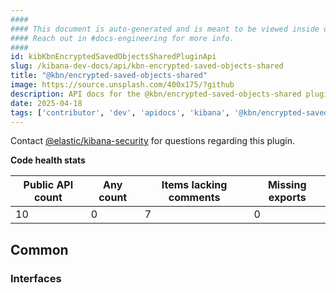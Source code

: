 ```yaml
---
####
#### This document is auto-generated and is meant to be viewed inside our experimental, new docs system.
#### Reach out in #docs-engineering for more info.
####
id: kibKbnEncryptedSavedObjectsSharedPluginApi
slug: /kibana-dev-docs/api/kbn-encrypted-saved-objects-shared
title: "@kbn/encrypted-saved-objects-shared"
image: https://source.unsplash.com/400x175/?github
description: API docs for the @kbn/encrypted-saved-objects-shared plugin
date: 2025-04-18
tags: ['contributor', 'dev', 'apidocs', 'kibana', '@kbn/encrypted-saved-objects-shared']
---
```




Contact [@elastic/kibana-security](https://github.com/orgs/elastic/teams/kibana-security) for questions regarding this plugin.

**Code health stats**

| Public API count  | Any count | Items lacking comments | Missing exports |
|-------------------|-----------|------------------------|-----------------|
| 10 | 0 | 7 | 0 |

## Common

### Interfaces
<DocDefinitionList data={kbnEncryptedSavedObjectsSharedObj.common.interfaces}/>

